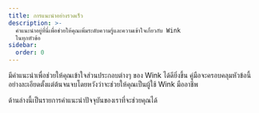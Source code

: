```yaml
---
title: การแนะนำอย่างรวดเร็ว
description: >-
  คำแนะนำอยู่ที่นี่เพื่อช่วยให้คุณเพิ่มระดับความรู้และความเข้าใจเกี่ยวกับ Wink
  ในทุกหัวข้อ
sidebar:
  order: 0
---
```


มีคำแนะนำเพื่อช่วยให้คุณเข้าใจส่วนประกอบต่างๆ ของ Wink ได้ดียิ่งขึ้น
คู่มือจะครอบคลุมหัวข้อนี้อย่างละเอียดตั้งแต่ต้นจนจบโดยหวังว่าจะช่วยให้คุณเป็นผู้ใช้ Wink มืออาชีพ

ด้านล่างนี้เป็นรายการคำแนะนำปัจจุบันของเราที่จะช่วยคุณได้

<LinkCard title="ค้นพบข้อเสนอสุดพิเศษ" description="The guide gives you some tips on how to search for things to sell on Wink." href="/guides/discover-great-deals/" />


<LinkCard title="ปุ่มจองเลยตอนนี้" description="This guide steps hotels through how to do the simplest integration with Wink with a 'Book Now' button." href="/guides/the-book-now-button/" />


<LinkCard title="ข้อมูลเชิงลึกสำหรับคนโง่" description="This guides shows you how to use analytics effectively from the perspective of a supplier and an affiliate." href="/guides/insight-for-dummies/" />


<LinkCard title="การบูรณาการกับ TripPay" description="The guide gives you step-by-step instructions on how to do a full integration with TripPay as a travel company wishing to outsource the payment process." href="/guides/integrating-with-trip-pay/" />

